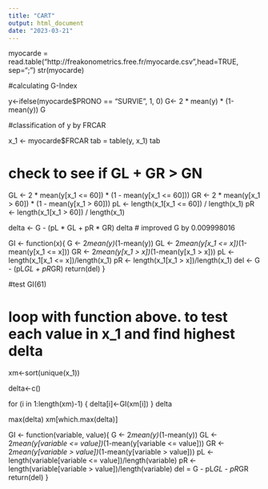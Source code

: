 ```yaml
---
title: "CART"
output: html_document
date: "2023-03-21"
---
```

myocarde = read.table("http://freakonometrics.free.fr/myocarde.csv",head=TRUE, sep=";")
str(myocarde)

#calculating G-Index

y<-ifelse(myocarde$PRONO == "SURVIE", 1, 0)
G<- 2 * mean(y) * (1-mean(y))
G

#classification of y by FRCAR

x_1 <- myocarde$FRCAR
tab = table(y, x_1)
tab

# check to see if GL + GR > GN
GL <- 2 * mean(y[x_1 <= 60]) * (1 - mean(y[x_1 <= 60]))
GR <- 2 * mean(y[x_1 > 60]) * (1 - mean(y[x_1 > 60]))
pL <- length(x_1[x_1 <= 60]) / length(x_1)
pR <- length(x_1[x_1 > 60]) / length(x_1)

delta <- G - (pL * GL + pR * GR)
delta
# improved G by 0.009998016

GI <- function(x){
  G <- 2*mean(y)*(1-mean(y))
  GL <- 2*mean(y[x_1 <= x])*(1-mean(y[x_1 <= x]))
  GR <- 2*mean(y[x_1 > x])*(1-mean(y[x_1 > x]))
  pL <- length(x_1[x_1 <= x])/length(x_1)
  pR <- length(x_1[x_1 > x])/length(x_1)
  del <- G - (pL*GL + pR*GR)
  return(del)
}

#test
GI(61)

# loop with function above. to test each value in x_1 and find highest delta
xm<-sort(unique(x_1))

delta<-c()

for (i in 1:length(xm)-1) {
  delta[i]<-GI(xm[i])
}
delta
  
max(delta)
xm[which.max(delta)]

GI <- function(variable, value){
  G <- 2*mean(y)*(1-mean(y))
  GL <- 2*mean(y[variable <= value])*(1-mean(y[variable <= value]))
  GR <- 2*mean(y[variable > value])*(1-mean(y[variable > value]))
  pL <- length(variable[variable <= value])/length(variable)
  pR <- length(variable[variable > value])/length(variable)
  del = G - pL*GL - pR*GR
  return(del)
}

